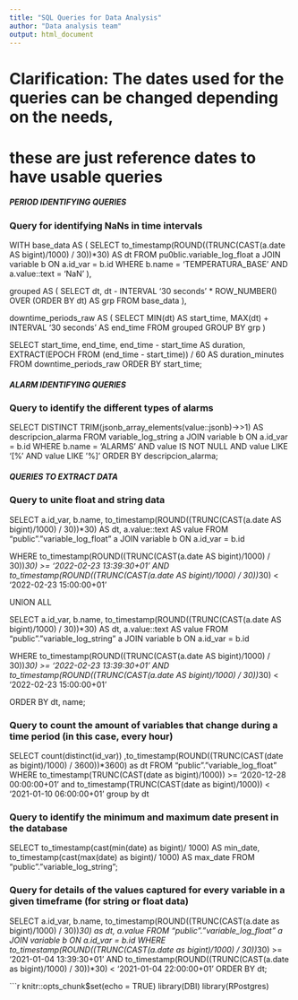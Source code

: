 ```yaml
---
title: "SQL Queries for Data Analysis"
author: "Data analysis team"
output: html_document
---
```


# Clarification: The dates used for the queries can be changed depending on the needs,
# these are just reference dates to have usable queries


##### PERIOD IDENTIFYING QUERIES #####

### Query for identifying NaNs in time intervals

WITH base_data AS (
    SELECT 
        to_timestamp(ROUND((TRUNC(CAST(a.date AS bigint)/1000) / 30))*30) AS dt
    FROM pu0blic.variable_log_float a
    JOIN variable b ON a.id_var = b.id
    WHERE b.name = 'TEMPERATURA_BASE' AND a.value::text = 'NaN'
),

grouped AS (
    SELECT 
        dt,
        dt - INTERVAL '30 seconds' * ROW_NUMBER() OVER (ORDER BY dt) AS grp
    FROM base_data
),

downtime_periods_raw AS (
    SELECT 
        MIN(dt) AS start_time,
        MAX(dt) + INTERVAL '30 seconds' AS end_time
    FROM grouped
    GROUP BY grp
)

SELECT 
    start_time,
    end_time,
    end_time - start_time AS duration,
    EXTRACT(EPOCH FROM (end_time - start_time)) / 60 AS duration_minutes
FROM downtime_periods_raw
ORDER BY start_time;

##### ALARM IDENTIFYING QUERIES #####

### Query to identify the different types of alarms

SELECT DISTINCT
    TRIM(jsonb_array_elements(value::jsonb)->>1) AS descripcion_alarma
FROM variable_log_string a
JOIN variable b ON a.id_var = b.id
WHERE b.name = 'ALARMS'
  AND value IS NOT NULL
  AND value LIKE '[%'
  AND value LIKE '%]'
ORDER BY descripcion_alarma;



##### QUERIES TO EXTRACT DATA #####

### Query to unite float and string data

SELECT 
    a.id_var,
    b.name,
    to_timestamp(ROUND((TRUNC(CAST(a.date AS bigint)/1000) / 30))*30) AS dt,
    a.value::text AS value
FROM "public"."variable_log_float" a
JOIN variable b 
    ON a.id_var = b.id

WHERE to_timestamp(ROUND((TRUNC(CAST(a.date AS bigint)/1000) / 30))*30) >= '2022-02-23 13:39:30+01'
  AND to_timestamp(ROUND((TRUNC(CAST(a.date AS bigint)/1000) / 30))*30) < '2022-02-23 15:00:00+01'

UNION ALL

SELECT 
    a.id_var,
    b.name,
    to_timestamp(ROUND((TRUNC(CAST(a.date AS bigint)/1000) / 30))*30) AS dt,
    a.value::text AS value
FROM "public"."variable_log_string" a
JOIN variable b 
    ON a.id_var = b.id

WHERE to_timestamp(ROUND((TRUNC(CAST(a.date AS bigint)/1000) / 30))*30) >= '2022-02-23 13:39:30+01'
  AND to_timestamp(ROUND((TRUNC(CAST(a.date AS bigint)/1000) / 30))*30) < '2022-02-23 15:00:00+01'

ORDER BY dt, name;

### Query to count the amount of variables that change during a time period (in this case, every hour)

SELECT count(distinct(id_var)) ,to_timestamp(ROUND((TRUNC(CAST(date as bigint)/1000) / 3600))*3600) 
as dt FROM "public"."variable_log_float" 
WHERE to_timestamp(TRUNC(CAST(date as bigint)/1000)) >= '2020-12-28 00:00:00+01' 
and to_timestamp(TRUNC(CAST(date as bigint)/1000)) < '2021-01-10 06:00:00+01'
group by dt

### Query to identify the minimum and maximum date present in the database

SELECT to_timestamp(cast(min(date) as bigint)/ 1000) AS min_date, 
to_timestamp(cast(max(date) as bigint)/ 1000) AS max_date 
FROM "public"."variable_log_string";

### Query for details of the values captured for every variable in a given timeframe (for string or float data)

SELECT 
    a.id_var,
    b.name,
    to_timestamp(ROUND((TRUNC(CAST(a.date as bigint)/1000) / 30))*30) as dt,
    a.value
FROM "public"."variable_log_float" a
JOIN variable b 
    ON a.id_var = b.id
WHERE to_timestamp(ROUND((TRUNC(CAST(a.date as bigint)/1000) / 30))*30) >= '2021-01-04 13:39:30+01'
  AND to_timestamp(ROUND((TRUNC(CAST(a.date as bigint)/1000) / 30))*30) < '2021-01-04 22:00:00+01'
ORDER BY dt;





```r
knitr::opts_chunk$set(echo = TRUE)
library(DBI)
library(RPostgres)
